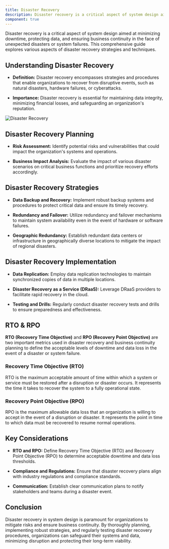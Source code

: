 ```yaml
---
title: Disaster Recovery
description: Disaster recovery is a critical aspect of system design aimed at minimizing downtime, protecting data, and ensuring business continuity in the face of unexpected disasters or system failures. This comprehensive guide explores various aspects of disaster recovery strategies and techniques.
component: true
---
```


Disaster recovery is a critical aspect of system design aimed at minimizing downtime, protecting data, and ensuring business continuity in the face of unexpected disasters or system failures. This comprehensive guide explores various aspects of disaster recovery strategies and techniques.

## Understanding Disaster Recovery

- **Definition:** Disaster recovery encompasses strategies and procedures that enable organizations to recover from disruptive events, such as natural disasters, hardware failures, or cyberattacks.

- **Importance:** Disaster recovery is essential for maintaining data integrity, minimizing financial losses, and safeguarding an organization's reputation.

![Disaster Recovery](https://firebasestorage.googleapis.com/v0/b/techprimer-fbfe6.appspot.com/o/system-design%2Fdisaster_recovery.png?alt=media&token=9e433d0d-02f3-4994-ab13-2536ffc010aa)

## Disaster Recovery Planning

- **Risk Assessment:** Identify potential risks and vulnerabilities that could impact the organization's systems and operations.

- **Business Impact Analysis:** Evaluate the impact of various disaster scenarios on critical business functions and prioritize recovery efforts accordingly.

## Disaster Recovery Strategies

- **Data Backup and Recovery:** Implement robust backup systems and procedures to protect critical data and ensure its timely recovery.

- **Redundancy and Failover:** Utilize redundancy and failover mechanisms to maintain system availability even in the event of hardware or software failures.

- **Geographic Redundancy:** Establish redundant data centers or infrastructure in geographically diverse locations to mitigate the impact of regional disasters.

## Disaster Recovery Implementation

- **Data Replication:** Employ data replication technologies to maintain synchronized copies of data in multiple locations.

- **Disaster Recovery as a Service (DRaaS):** Leverage DRaaS providers to facilitate rapid recovery in the cloud.

- **Testing and Drills:** Regularly conduct disaster recovery tests and drills to ensure preparedness and effectiveness.

## RTO & RPO

**RTO (Recovery Time Objective)** and **RPO (Recovery Point Objective)** are two important metrics used in disaster recovery and business continuity planning to define the acceptable levels of downtime and data loss in the event of a disaster or system failure.

### Recovery Time Objective (RTO)

RTO is the maximum acceptable amount of time within which a system or service must be restored after a disruption or disaster occurs. It represents the time it takes to recover the system to a fully operational state.

### Recovery Point Objective (RPO)

RPO is the maximum allowable data loss that an organization is willing to accept in the event of a disruption or disaster. It represents the point in time to which data must be recovered to resume normal operations.

## Key Considerations

- **RTO and RPO:** Define Recovery Time Objective (RTO) and Recovery Point Objective (RPO) to determine acceptable downtime and data loss thresholds.

- **Compliance and Regulations:** Ensure that disaster recovery plans align with industry regulations and compliance standards.

- **Communication:** Establish clear communication plans to notify stakeholders and teams during a disaster event.

## Conclusion

Disaster recovery in system design is paramount for organizations to mitigate risks and ensure business continuity. By thoroughly planning, implementing robust strategies, and regularly testing disaster recovery procedures, organizations can safeguard their systems and data, minimizing disruption and protecting their long-term viability.
